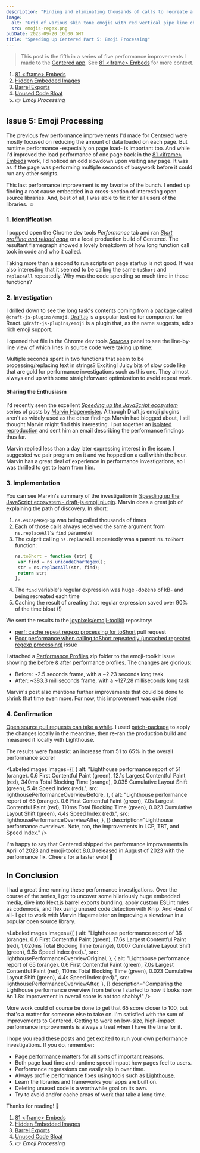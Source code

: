 ```yaml
---
description: "Finding and eliminating thousands of calls to recreate a giant regular expression in a popular open source emoji plugin."
image:
  alt: "Grid of various skin tone emojis with red vertical pipe line characters between them."
  src: emojis-regex.png
pubDate: 2023-09-20 10:00 GMT
title: "Speeding Up Centered Part 5: Emoji Processing"
---
```




> This post is the fifth in a series of five performance improvements I made to the [Centered app](https://centered.app).
> See [81 &lt;iframe&gt; Embeds](/blog/speeding-up-centered-part-1-81-iframe-embeds) for more context.

1. [81 &lt;iframe&gt; Embeds](/blog/speeding-up-centered-part-1-81-iframe-embeds)
1. [Hidden Embedded Images](/blog/speeding-up-centered-part-2-hidden-embedded-images)
1. [Barrel Exports](/blog/speeding-up-centered-part-3-barrel-exports)
1. [Unused Code Bloat](/blog/unused-code-bloat)
1. 👉 _Emoji Processing_

## Issue 5: Emoji Processing

The previous few performance improvements I'd made for Centered were mostly focused on reducing the amount of data loaded on each page.
But runtime performance -especially on page load- is important too.
And while I'd improved the load performance of one page back in the [81 &lt;iframe&gt; Embeds](/blog/speeding-up-centered-part-1-81-iframe-embeds) work, I'd noticed an odd slowdown upon visiting any page.
It was as if the page was performing multiple seconds of busywork before it could run any other scripts.

<LabeledVideo
	alt="Loading localhost:1701/app (Centered) for several seconds of spinner before app content appears."
	description="Loading a local production build of Centered. Note the several seconds before populating with app content."
	src="/images/blog/localhost-centered-loading-seconds.webm"
/>

This last performance improvement is my favorite of the bunch.
I ended up finding a root cause embedded in a cross-section of interesting open source libraries.
And, best of all, I was able to fix it for all users of the libraries.
☺️

### 1. Identification

I popped open the Chrome dev tools _Performance_ tab and ran _[Start profiling and reload page](https://developer.chrome.com/docs/devtools/performance/reference/#record-load)_ on a local production build of Centered.
The resultant flamegraph showed a lovely breakdown of how long function call took in code and who it called.

<LabeledImage
	alt="Performance flame chart loading the centered homepage. A 1.07 s long task is shown containing many anonymous functions with calls to e.toShort calling e.replaceAll."
	description="Note the important lighthouse metrics all coming after the >1 second long task. Oof."
	src={lighthousePerformanceProfileBeforeLongTask}
/>

Taking more than a second to run scripts on page startup is not good.
It was also interesting that it seemed to be calling the same `toShort` and `replaceAll` repeatedly.
Why was the code spending so much time in those functions?

### 2. Investigation

I drilled down to see the long task's contents coming from a package called `@draft-js-plugins/emoji`.
[Draft.js](https://draftjs.org) is a popular text editor component for React.
`@draft-js-plugins/emoji` is a plugin that, as the name suggests, adds rich emoji support.

I opened that file in the Chrome dev tools _[Sources](https://developer.chrome.com/docs/devtools/sources)_ panel to see the line-by-line view of which lines in source code were taking up time:

<LabeledImage
	alt="Dev tools sources view of the previous code snippet. 1689.3 ms are in the line in ns.escapeRegExp. 378.4 ms are in the var search line in replaceAll. Other lines don't exceed 35 ms."
	description="Interesting that the two lines containing complex regular expressions were the ones with the most time spent."
	src={sourceBeforeLineAnnotations}
/>

Multiple seconds spent in two functions that seem to be processing/replacing text in strings?
Exciting!
Juicy bits of slow code like that are gold for performance investigations such as this one.
They almost always end up with some straightforward optimization to avoid repeat work.

#### Sharing the Enthusiasm

I'd recently seen the excellent _[Speeding up the JavaScript ecosystem](https://marvinh.dev/blog/speeding-up-javascript-ecosystem)_ series of posts by [Marvin Hagemeister](https://marvinh.dev).
Although Draft.js emoji plugins aren't as widely used as the other findings Marvin had blogged about, I still thought Marvin might find this interesting.
I put together an [isolated reproduction](https://github.com/JoshuaKGoldberg/repros/tree/draft-js-emoji-plugin-emoji-toolkit-performance) and sent him an email describing the performance findings thus far.

Marvin replied less than a day later expressing interest in the issue.
I suggested we pair program on it and we hopped on a call within the hour.
Marvin has a great deal of experience in performance investigations, so I was thrilled to get to learn from him.

### 3. Implementation

You can see Marvin's summary of the investigation in [Speeding up the JavaScript ecosystem - draft-js emoji plugin](https://marvinh.dev/blog/speeding-up-javascript-ecosystem-part-5).
Marvin does a great job of explaining the path of discovery.
In short:

1. `ns.escapeRegExp` was being called thousands of times
2. Each of those calls always received the same argument from `ns.replaceAll`'s `find` parameter
3. The culprit calling `ns.replaceAll` repeatedly was a parent `ns.toShort` function:
   ```js
   ns.toShort = function (str) {
   	var find = ns.unicodeCharRegex();
   	str = ns.replaceAll(str, find);
   	return str;
   };
   ```
4. The `find` variable's regular expression was huge -dozens of kB- and being recreated each time
5. Caching the result of creating that regular expression saved over 90% of the time bloat (!)

We sent the results to the [joypixels/emoji-toolkit](https://github.com/joypixels/emoji-toolkit) repository:

- [perf: cache repeat regexp processing for toShort](https://github.com/joypixels/emoji-toolkit/pull/57) pull request
- [Poor performance when calling toShort repeatedly (uncached repeated regexp processing)](https://github.com/joypixels/emoji-toolkit/issues/58) issue

I attached a [Performance Profiles](https://github.com/joypixels/emoji-toolkit/files/11180719/Performance.Profiles.zip) zip folder to the emoji-toolkit issue showing the before & after performance profiles.
The changes are glorious:

- Before: ~2.5 seconds frame, with a ~2.23 seconds long task
- After: ~383.3 milliseconds frame, with a ~127.28 milliseconds long task

Marvin's post also mentions further improvements that could be done to shrink that time even more.
For now, this improvement was quite nice!

### 4. Confirmation

[Open source pull requests can take a while](/blog/open-source-pull-request-timing).
I used [patch-package](https://github.com/ds300/patch-package) to apply the changes locally in the meantime, then re-ran the production build and measured it locally with Lighthouse.

The results were fantastic: an increase from 51 to 65% in the overall performance score!

<LabeledImages
	images={[
		{
			alt: "Lighthouse performance report of 51 (orange). 0.6 First Contentful Paint (green), 12.1s Largest Contentful Paint (red), 340ms Total Blocking Time (orange), 0.035 Cumulative Layout Shift (green), 5.4s Speed Index (red).",
			src: lighthousePerformanceOverviewBefore,
		},
		{
			alt: "Lighthouse performance report of 65 (orange). 0.6 First Contentful Paint (green), 7.0s Largest Contentful Paint (red), 110ms Total Blocking Time (green), 0.023 Cumulative Layout Shift (green), 4.4s Speed Index (red).",
			src: lighthousePerformanceOverviewAfter,
		},
	]}
	description="Lighthouse performance overviews. Note, too, the improvements in LCP, TBT, and Speed Index."
/>

I'm happy to say that Centered shipped the performance improvements in April of 2023 and [emoji-toolkit 8.0.0](https://github.com/joypixels/emoji-toolkit/releases/tag/8.0.0) released in August of 2023 with the performance fix.
Cheers for a faster web! 🥳

## In Conclusion

I had a great time running these performance investigations.
Over the course of the series, I got to uncover some hilariously huge embedded media, dive into Next.js barrel exports bundling, apply custom ESLint rules as codemods, and flex using unused code detection with Knip.
And -best of all- I got to work with Marvin Hagemeister on improving a slowdown in a popular open source library.

<LabeledImages
	images={[
		{
			alt: "Lighthouse performance report of 36 (orange). 0.6 First Contentful Paint (green), 17.6s Largest Contentful Paint (red), 1,020ms Total Blocking Time (orange), 0.007 Cumulative Layout Shift (green), 9.5s Speed Index (red).",
			src: lighthousePerformanceOverviewOriginal,
		},
		{
			alt: "Lighthouse performance report of 65 (orange). 0.6 First Contentful Paint (green), 7.0s Largest Contentful Paint (red), 110ms Total Blocking Time (green), 0.023 Cumulative Layout Shift (green), 4.4s Speed Index (red).",
			src: lighthousePerformanceOverviewAfter,
		},
	]}
	description="Comparing the Lighthouse performance overview from before I started to how it looks now. An 1.8x improvement in overall score is not too shabby!"
/>

More work could of course be done to get that 65 score closer to 100, but that's a matter for someone else to take on.
I'm satisfied with the sum of improvements to Centered.
Getting to work on low-size, high-impact performance improvements is always a treat when I have the time for it.

I hope you read these posts and get excited to run your own performance investigations.
If you do, remember:

- [Page performance matters for all sorts of important reasons](https://web.dev/why-speed-matters).
- Both page load time and runtime speed impact how pages feel to users.
- Performance regressions can easily slip in over time.
- Always profile performance fixes using tools such as [Lighthouse](https://developer.chrome.com/docs/lighthouse/overview).
- Learn the libraries and frameworks your apps are built on.
- Deleting unused code is a worthwhile goal on its own.
- Try to avoid and/or cache areas of work that take a long time.

Thanks for reading!
💖

1. [81 &lt;iframe&gt; Embeds](/blog/speeding-up-centered-part-1-81-iframe-embeds)
1. [Hidden Embedded Images](/blog/speeding-up-centered-part-2-hidden-embedded-images)
1. [Barrel Exports](/blog/speeding-up-centered-part-3-barrel-exports)
1. [Unused Code Bloat](/blog/unused-code-bloat)
1. 👉 _Emoji Processing_
